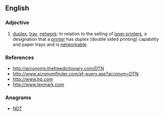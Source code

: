{{also|DTN}}
==English==

===Adjective===
{{en-adj|-}}

# [[duplex]], [[tray]], [[network]]: In relation to the selling of [[laser printers]], a designation that a [[printer]] has ''duplex'' (double sided printing) capability and paper trays and is [[networkable]].

===References===
* http://acronyms.thefreedictionary.com/DTN
* http://www.acronymfinder.com/af-query.asp?acronym=DTN
* http://www.hp.com
* http://www.lexmark.com

===Anagrams===
* [[NDT#English|NDT]]
